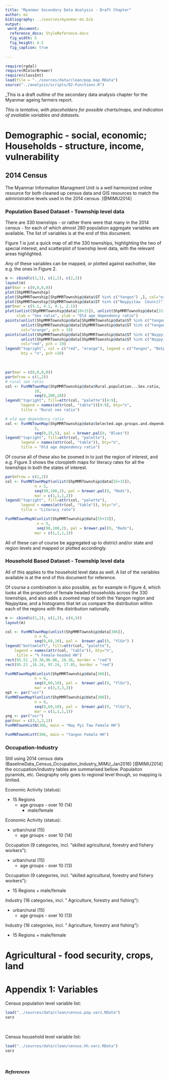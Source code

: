 ```yaml
---
title: "Myanmar Secondary Data Analysis - Draft Chapter"
author: mz
bibliography: ../sources/myanmar-mz.bib
output: 
 word_document:
  reference_docx: StyleReference.docx
  fig_width: 5
  fig_height: 4.5
  fig_caption: true
 
---
```

```r
require(rgdal)
require(RColorBrewer)
require(classInt)
load(file = "../sources/data/clean/pop.map.RData")
source("../analysis/scripts/02-Functions.R")
```
_This is a draft outline of the secondary data analysis chapter for the Myanmar ageing farmers report. 

_This is tentative, with placeholders for possible charts/maps, and indication of available variables and datasets._

# Demographic - social, economic; Households - structure, income, vulnerability

## 2014 Census 

The Myanmar Information Managment Unit is a well harmonized online resource for both cleaned up census data and GIS resources to match the administrative levels used in the 2014 census. [@MIMU2014]

### Population Based Dataset - Township level data

There are 330 townships - or rather there were that many in the 2014 census - for each of which almost 280 population aggregate variables are available. The list of variables is at the end of this document. 

Figure 1 is just a quick map of all the 330 townships, highlighting the two of special interest, and scatterplot of township level data, with the relevant areas highlighted. 

Any of these variables can be mapped, or plotted against eachother, like e.g. the ones in Figure 2. 


```r
m <- cbind(c(1,1), c(2,2), c(2,2))
layout(m)
par(mar = c(0,0,0,0))
plot(ShpMMRTownship)
plot(ShpMMRTownship[ShpMMRTownship@data$ST %in% c("Yangon") ,], col="orange", add=TRUE)
plot(ShpMMRTownship[ShpMMRTownship@data$ST %in% c("Naypyitaw  Council") ,], col="red", add=TRUE)
par(mar = c(5.1, 4.1, 4.1, 2.1))
plot(unlist(ShpMMRTownship@data[10+15]), unlist(ShpMMRTownship@data[31+15]), col = "gray", pch = 19,
     xlab = "Sex ratio", ylab = "Old age dependency ratio")
points(unlist(ShpMMRTownship@data[ShpMMRTownship@data$ST %in% c("Yangon") ,10+15]), 
       unlist(ShpMMRTownship@data[ShpMMRTownship@data$ST %in% c("Yangon") ,31+15]),
       col="orange", pch = 19)
points(unlist(ShpMMRTownship@data[ShpMMRTownship@data$ST %in% c("Naypyitaw  Council") ,10+15]), 
       unlist(ShpMMRTownship@data[ShpMMRTownship@data$ST %in% c("Naypyitaw  Council") ,31+15]),
       col="red", pch = 19)
legend("topright", col = c("red", "orange"), legend = c("Yangon", "Natpyitaw"), 
       bty = "n", pch =19)
```

<br> 

```r
par(mar = c(0,0,0,0))
par(mfrow = c(1,2))
# rural sex ratio
col <- FunMNTownMap(ShpMMRTownship@data$Rural.population...Sex.ratio,
             10,
             seq(0,200,20))
legend("topright", fill=attr(col, "palette")[4:9], 
       legend = names(attr(col, "table"))[4:9], bty="n",
       title = "Rural sex ratio")

# old age dependency ratio
col <- FunMNTownMap(ShpMMRTownship@data$Selected.age.groups.and.dependency.ratios...Old.dependency.ratio,
             5,
             seq(0,25,5), pal = brewer.pal(9, "Blues"))
legend("topright", fill=attr(col, "palette"), 
       legend = names(attr(col, "table")), bty="n",
       title = "Old age dependency ratio")
```


Of course all of these also be zoomed in to just the region of interest, and e.g. Figure 3 shows the cloropleth maps for literacy rates for all the townships in both the states of interest. 

```r
par(mfrow = c(1,2))
col <- FunMNTownMapY(unlist(ShpMMRTownship@data[55+15]),
             n = 5,
             seq(90,100,2), pal = brewer.pal(9, "Reds"),
             mar = c(1,1,1,2))
legend("topright", fill=attr(col, "palette"), 
       legend = names(attr(col, "table")), bty="n",
       title = "Literacy rate")

FunMNTownMapN(unlist(ShpMMRTownship@data[55+15]), 
              n = 5,
              seq(90,100,2), pal = brewer.pal(9, "Reds"),
             mar = c(1,2,1,1))


```

All of these can of course be aggregated up to district and/or state and region levels and mapped or plotted accordingly. 

### Household Based Dataset - Township level data

All of this applies to the household level data as well. A list of the variables available is at the end of this document for reference. 

Of course a combination is also possible, as for example in Figure 4, which looks at the proportion of female headed households across the 330 townships, and also adds a zoomed map of both the Yangon region and Naypyitaw, and a histograms that let us compare the distribution within each of the regions with the distribution nationally.

```r
m <- cbind(c(1,1), c(2,3), c(4,5))
layout(m)

col <- FunMNTownMap(unlist(ShpMMRTownship@data[306]),
             n = 6,
             seq(0,60,10), pal =  brewer.pal(9, "YlGn") )
legend("bottomleft", fill=attr(col, "palette"), 
    legend = names(attr(col, "table")), bty="n",
     title = "% Female-headed HH")
rect(95.51 ,19.38,96.86, 20.36, border = "red")
rect(95.21 ,16.24, 97.24, 17.85, border = "red")

FunMNTownMapN(unlist(ShpMMRTownship@data[306]),
             n = 6,
             seq(0,60,10), pal =  brewer.pal(9, "YlGn"),
             mar = c(3,3,3,3))
npt <- par("usr")
FunMNTownMapY(unlist(ShpMMRTownship@data[306]),
             n = 6,
             seq(0,60,10), pal =  brewer.pal(9, "YlGn"),
             mar = c(1,1,1,1))
yng <- par("usr")
par(mar = c(3,1,3,1))
FunMNTownHistN(306, main = "Nay Pyi Taw Female HH")

FunMNTownHistY(306, main = "Yangon Female HH")

```


### Occupation-Industry

Still using 2014 census data (BaselineData_Census_Occupation_Industry_MIMU_Jan2016) [@MIMU2014] the occupation/industry tables are summarised bellow. Populaiton pyramids, etc. Geography only goes to regional level though, so mapping is limited. 

Economic Activity (status):

* 15 Regions 
    + age groups - over 10  (14)
        - male/female


Economic Activity (status):       

* urban/rural (15)
    + age groups - over 10  (14)
    

Occupation (9 categories, incl. "skilled agricultural, forestry and fishery workers"):

* urban/rural (15)
    + age groups - over 10  (13)
    

Occupation (9 categories, incl. "skilled agricultural, forestry and fishery workers"):

* 15 Regions 
      + male/female

    
    
Industry (16 categories, incl. " Agriculture, forestry and fishing"):

* urban/rural (15)
    + age groups - over 10  (13)
    

Industry (16 categories, incl. " Agriculture, forestry and fishing"):

* 15 Regions 
      + male/female

    
    
    






# Agricultural - food security, crops, land 


# Appendix 1: Variables

Census population level variable list: 

```r
load("../sources/data/clean/census.pop.varz.RData")
varz
```
<br>

Census household level variable list: 

```r
load("../sources/data/clean/census.hh.varz.RData")
varz
```
<br>


##### References

<br>